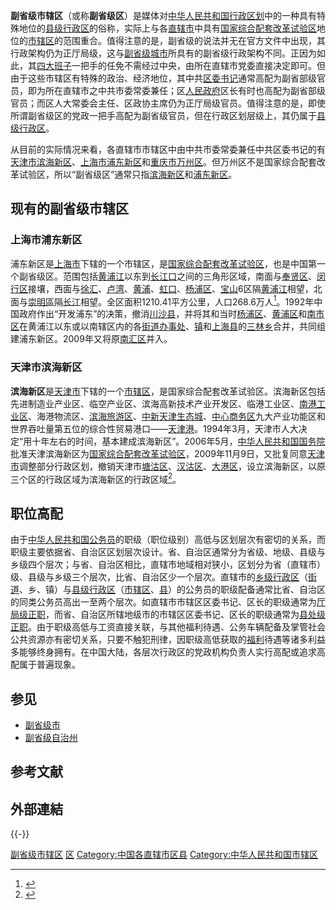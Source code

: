 {{中华人民共和国行政区划单位}}

'''副省级市辖区'''（或称'''副省级区'''）是媒体对[[中华人民共和国行政区划|中华人民共和国行政区划]]中的一种具有特殊地位的[[县级行政区|县级行政区]]的俗称，实际上与各[[直辖市|直辖市]]中具有[[国家综合配套改革试验区|国家综合配套改革试验区]]地位的[[市辖区|市辖区]]的范围重合。值得注意的是，副省级的说法并无在官方文件中出现，其行政架构仍为正厅局级，这与[[副省级市|副省级城市]]所具有的副省级行政架构不同。正因为如此，其[[党和国家机构|四大班子]]一把手的任免不需经过中央，由所在直辖市党委直接决定即可。但由于这些市辖区有特殊的政治、经济地位，其中共[[区委书记|区委书记]]通常高配为副省部级官员，即为所在直辖市之中共市委常委兼任；区[[人民政府|人民政府]]区长有时也高配为副省部级官员；而区人大常委会主任、区政协主席仍为正厅局级官员。值得注意的是，即使所谓副省级区的党政一把手高配为副省级官员，但在行政区划层级上，其仍属于[[县级行政区|县级行政区]]。

从目前的实际情况来看，各直辖市市辖区中由中共市委常委兼任中共区委书记的有[[天津市|天津市]][[滨海新区|滨海新区]]、[[上海市|上海市]][[浦东新区|浦东新区]]和[[重庆市|重庆市]][[万州区|万州区]]。但万州区不是国家综合配套改革试验区，所以“副省级区”通常只指[[滨海新区|滨海新区]]和[[浦东新区|浦东新区]]。

== 现有的副省级市辖区 ==
=== 上海市浦东新区 ===
{{Main|浦东新区}}

浦东新区是[[上海市|上海市]]下辖的一个市辖区，是[[国家综合配套改革试验区|国家综合配套改革试验区]]，也是中国第一个副省级区。范围包括[[黄浦江|黄浦江]]以东到[[长江口|长江口]]之间的三角形区域，南面与[[奉贤区|奉贤区]]、[[闵行区|闵行区]]接壤，西面与[[徐汇区|徐汇]]、[[卢湾区|卢湾]]、[[黄浦区|黄浦]]、[[虹口区|虹口]]、[[杨浦区|杨浦区]]、[[宝山区_(上海市)|宝山]]6区隔[[黄浦江|黄浦江]]相望，北面与[[崇明区|崇明區]]隔[[长江|长江]]相望。全区面积1210.41平方公里，人口268.6万人<ref>{{Cite web|title=(大浦东)南汇并入浦东已开始推进 机构先动,人再动(组图)|url=http://news.hexun.com/2009-05-07/117424311.html|accessdate=2018-04-07|date=2009-05-07|publisher=和讯网|archive-url=https://web.archive.org/web/20131004213342/http://news.hexun.com/2009-05-07/117424311.html|archive-date=2013-10-04|dead-url=yes}}</ref>。1992年中国政府作出“开发浦东”的决策，撤消[[川沙县|川沙县]]，并将其和当时[[杨浦区|杨浦区]]、[[黄浦区|黄浦区]]和[[南市区_(上海市)|南市区]]在黄浦江以东或以南辖区内的各[[街道办事处|街道办事处]]、[[行政建制镇|镇]]和[[上海县|上海县]]的[[三林镇|三林]][[乡级行政区|乡]]合并，共同组建浦东新区。2009年又将原[[南汇区|南汇区]]并入。

=== 天津市滨海新区 ===
{{Main|滨海新区}}

'''滨海新区'''是[[天津市|天津市]]下辖的一个[[市辖区|市辖区]]，是国家综合配套改革试验区。滨海新区包括先进制造业产业区、临空产业区、滨海高新技术产业开发区、临港工业区、[[南港工业区|南港工业区]]、海港物流区、[[滨海旅游区|滨海旅游区]]、[[中新天津生态城|中新天津生态城]]、[[中心商务区|中心商务区]]九大产业功能区和世界吞吐量第五位的综合性贸易港口——[[天津港|天津港]]。1994年3月，天津市人大决定“用十年左右的时间，基本建成滨海新区”。2006年5月，[[中华人民共和国国务院|中华人民共和国国务院]]批准天津滨海新区为[[国家综合配套改革试验区|国家综合配套改革试验区]]，2009年11月9日，又批复同意[[天津市|天津市]]调整部分行政区划，撤销天津市[[塘沽区|塘沽区]]、[[汉沽区|汉沽区]]、[[大港区_(天津市)|大港区]]，设立滨海新区，以原三个区的行政区域为滨海新区的行政区域<ref>{{Cite web|title=国务院正式批复同意天津市调整滨海新区行政区划|url=http://news.xinhuanet.com/fortune/2009-11/09/content_12417762.htm|accessdate=2009-11-09|archive-url=https://web.archive.org/web/20101004132954/http://news.xinhuanet.com/fortune/2009-11/09/content_12417762.htm|archive-date=2010-10-04|dead-url=no}}</ref>。

== 职位高配 ==
由于[[中华人民共和国公务员|中华人民共和国公务员]]的职级（职位级别）高低与区划层次有密切的关系，而职级主要依据省、自治区区划层次设计。省、自治区通常分为省级、地级、县级与乡级四个层次；与省、自治区相比，直辖市地域相对狭小，区划分为省（直辖市）级、县级与乡级三个层次，比省、自治区少一个层次。直辖市的[[乡级行政区|乡级行政区]]（[[街道|街道]]、乡、镇）与[[县级行政区|县级行政区]]（[[市辖区|市辖区]]、[[县|县]]）的公务员的职级配备通常比省、自治区的同类公务员高出一至两个层次。如直辖市市辖区区委书记、区长的职级通常为[[厅局级正职|厅局级正职]]，而省、自治区所辖地级市的市辖区区委书记、区长的职级通常为[[县处级正职|县处级正职]]。由于职级高低与工资直接关联，与其他福利待遇、公务车辆配备及掌管社会公共资源亦有密切关系，只要不触犯刑律，因职级高低获取的[[社会福利|福利]]待遇等诸多利益多能够终身拥有。在中国大陆，各层次行政区的党政机构负责人实行高配或追求高配属于普遍现象。

== 参见 ==
{{Portal box|中华人民共和国|上海|天津|滨海新区}}
* [[副省级市|副省级市]]
* [[副省级自治州|副省级自治州]]
== 参考文献 ==
{{Reflist}}

== 外部連結 ==
{{-}}
{{中华人民共和国副省级行政区}}
{{中华人民共和国行政区划}}
{{天津市滨海新区行政区划}}
{{上海市浦东新区行政区划}}

[[Category:副省级市辖区|]]
[[Category:中华人民共和国副省级行政区|区]]
[[Category:中国各直辖市区县|Category:中国各直辖市区县]]
[[Category:中华人民共和国市辖区|Category:中华人民共和国市辖区]]
